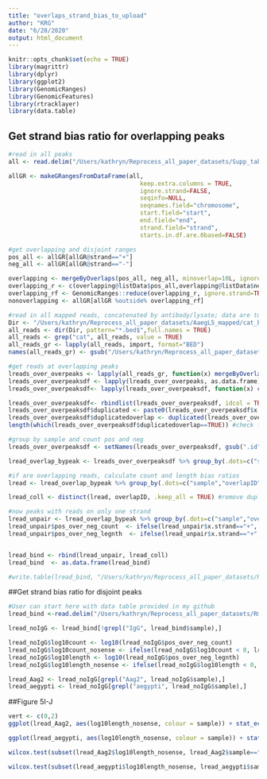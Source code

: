 ```yaml
---
title: "overlaps_strand_bias_to_upload"
author: "KRG"
date: "6/28/2020"
output: html_document
---
```


```r
knitr::opts_chunk$set(echo = TRUE)
library(magrittr)
library(dplyr)
library(ggplot2)
library(GenomicRanges)
library(GenomicFeatures)
library(rtracklayer)
library(data.table)
```

## Get strand bias ratio for overlapping peaks

```r
#read in all peaks
all <- read.delim("/Users/kathryn/Reprocess_all_paper_datasets/Supp_tables/TableS3_final_rn3.txt", sep = "\t", header = TRUE)

allGR <- makeGRangesFromDataFrame(all,
                                     keep.extra.columns = TRUE,
                                     ignore.strand=FALSE,
                                     seqinfo=NULL,
                                     seqnames.field="chromosome",
                                     start.field="start",
                                     end.field="end",
                                     strand.field="strand",
                                     starts.in.df.are.0based=FALSE)

#get overlapping and disjoint ranges
pos_all <- allGR[allGR@strand=="+"]
neg_all <- allGR[allGR@strand=="-"]

overlapping <- mergeByOverlaps(pos_all, neg_all, minoverlap=10L, ignore.strand = TRUE)
overlapping_r <- c(overlapping@listData$pos_all,overlapping@listData$neg_all)   
overlapping_rf <- GenomicRanges::reduce(overlapping_r, ignore.strand=TRUE) #just giving region with overlap
nonoverlapping <- allGR[allGR %outside% overlapping_rf]

#read in all mapped reads, concatenated by antibody/lysate; data are too large to upload to github; available upon request or raw unprocessed reads can be obtained at GEO accesiioin GSE157168
Dir <- "/Users/kathryn/Reprocess_all_paper_datasets/AaegL5_mapped/cat_beds"
all_reads <- dir(Dir, pattern="*.bed$",full.names = TRUE)
all_reads <- grep("cat", all_reads, value = TRUE)
all_reads_gr <- lapply(all_reads, import, format="BED")
names(all_reads_gr) <- gsub("/Users/kathryn/Reprocess_all_paper_datasets/AaegL5_mapped/cat_beds/", "", all_reads)

#get reads at overlapping peaks
lreads_over_overpeaks <- lapply(all_reads_gr, function(x) mergeByOverlaps(x, overlapping_rf, ignore.strand=TRUE))
lreads_over_overpeaksdf <- lapply(lreads_over_overpeaks, as.data.frame)
lreads_over_overpeaksdf<- lapply(lreads_over_overpeaksdf, function(x) cbind(x, overlapID = paste0(x$overlapping_rf.seqnames, ":", x$overlapping_rf.start,"_", x$overlapping_rf.end)))

lreads_over_overpeaksdf<- rbindlist(lreads_over_overpeaksdf, idcol = TRUE)
lreads_over_overpeaksdf$duplicated <- paste0(lreads_over_overpeaksdf$x.name, "_", lreads_over_overpeaksdf$overlapID, "_", lreads_over_overpeaksdf$.id)
lreads_over_overpeaksdf$duplicatedoverlap <- duplicated(lreads_over_overpeaksdf$duplicated)
length(which(lreads_over_overpeaksdf$duplicatedoverlap==TRUE)) #check for duplicates; good, 0 

#group by sample and count pos and neg 
lreads_over_overpeaksdf <- setNames(lreads_over_overpeaksdf, gsub(".id", "sample", colnames(lreads_over_overpeaksdf )))

lread_overlap_bypeak <- lreads_over_overpeaksdf %>% group_by(.dots=c("sample","x.strand", "overlapID")) %>% summarize(count = n(),total_length = sum(x.sampleth))

#if are overlapping reads, calculate count and length bias ratios
lread <- lread_overlap_bypeak %>% group_by(.dots=c("sample","overlapID")) %>% filter(n()==2) %>% group_by(.dots=c("sample","overlapID")) %>% mutate(pos_over_neg_count = ((subset(count, x.strand=="+"))/(subset(count, x.strand=="-"))), pos_over_neg_legnth = ((subset(total_length, x.strand=="+"))/(subset(total_length, x.strand=="-"))))

lread_coll <- distinct(lread, overlapID, .keep_all = TRUE) #remove duplicate entries because have one positive and one negative read entry for each peak with the same count and length ratios

#now peaks with reads on only one strand
lread_unpair <- lread_overlap_bypeak %>% group_by(.dots=c("sample","overlapID")) %>% filter(n()==1) %>% group_by(.dots=c("sample","overlapID"))   
lread_unpair$pos_over_neg_count  <- ifelse(lread_unpair$x.strand=="+", as.numeric(paste0(lread_unpair$count)), as.numeric(1/lread_unpair$count))
lread_unpair$pos_over_neg_legnth  <- ifelse(lread_unpair$x.strand=="+", as.numeric(paste0(lread_unpair$total_length)), as.numeric(1/lread_unpair$total_length))


lread_bind <- rbind(lread_unpair, lread_coll)
lread_bind  <- as.data.frame(lread_bind)

#write.table(lread_bind, "/Users/kathryn/Reprocess_all_paper_datasets/Rmds_to_upload/To_upload/overlapping_read_counts.txt", col.names = TRUE,row.names = FALSE, quote  = FALSE, sep  = "\t")

```

##Get strand bias ratio for disjoint peaks

```r
#User can start here with data table provided in my github
lread_bind <-read.delim("/Users/kathryn/Reprocess_all_paper_datasets/Rmds_to_upload/overlapping_read_counts.txt",  header = TRUE, stringsAsFactors = FALSE, sep= "\t")

lread_noIgG <- lread_bind[!grepl("IgG", lread_bind$sample),]

lread_noIgG$log10count <- log10(lread_noIgG$pos_over_neg_count)
lread_noIgG$log10count_nosense <- ifelse(lread_noIgG$log10count < 0, lread_noIgG$log10count * -1, lread_noIgG$log10count * 1)
lread_noIgG$log10length <- log10(lread_noIgG$pos_over_neg_legnth)
lread_noIgG$log10length_nosense <- ifelse(lread_noIgG$log10length < 0, lread_noIgG$log10length * -1, lread_noIgG$log10length * 1)

lread_Aag2 <- lread_noIgG[grepl("Aag2", lread_noIgG$sample),]
lread_aegypti <- lread_noIgG[grepl("aegypti", lread_noIgG$sample),]

```

##Figure 5I-J

```r
vert <- c(0,2)
ggplot(lread_Aag2, aes(log10length_nosense, colour = sample)) + stat_ecdf() + scale_colour_manual(values=c("#1B0B80", "#8A0F09")) + theme_bw() + geom_vline(xintercept =vert, linetype="dashed") + xlim(0, 6)

ggplot(lread_aegypti, aes(log10length_nosense, colour = sample)) + stat_ecdf() + scale_colour_manual(values=c("#3360A9", "#FA0F0C")) + theme_bw() + geom_vline(xintercept =vert, linetype="dashed") + xlim(0, 7)

wilcox.test(subset(lread_Aag2$log10length_nosense, lread_Aag2$sample=="cat_Aag2Ago1.bed"), subset(lread_Aag2$log10length_nosense, lread_Aag2$sample=="cat_Aag2Ago2.bed"),alternative = c("g"))

wilcox.test(subset(lread_aegypti$log10length_nosense, lread_aegypti$sample=="cat_aegyptiAgo1.bed"), subset(lread_aegypti$log10length_nosense, lread_aegypti$sample=="cat_aegyptiAgo2.bed"),alternative = c("g"))

```
